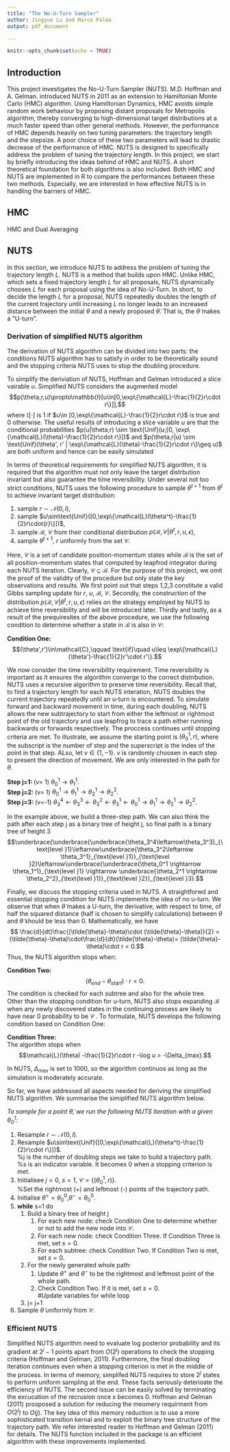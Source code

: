 ```yaml
---
title: "The No-U-Turn Sampler"
author: Jingyue Lu and Marco Palma
output: pdf_document

---
```


```r
knitr::opts_chunk$set(echo = TRUE)
```

## Introduction
This project investigates the No-U-Turn Sampler (NUTS). M.D. Hoffman and A. Gelman. introduced NUTS in 2011 as an extension to Hamiltonian Monte Carlo (HMC) algorithm. Using Hamiltonian Dynamics, HMC avoids simple random work behaviour by proposing distant proposals for Metropolis algorithm, thereby converging to high-dimensional target distributions at a much faster speed than other general methods. However, the performance of HMC depends heavily on two tuning parameters: the trajectory length and the stepsize. A poor choice of these two parameters will lead to drastic decrease of the performance of HMC. NUTS is designed to specifically address the problem of tuning the trajectory length. In this project, we start by briefly introducing the ideas behind of HMC and NUTS. A short theoretical foundation for both algorithms is also included. Both HMC and NUTS are implemented in R to compare the performances between these two methods. Especially, we are interested in how effective NUTS is in handling the barriers of HMC.

## HMC
HMC and Dual Averaging


## NUTS
In this section, we introduce NUTS to address the problem of tuning the trajectory length $L$. NUTS is a method that builds upon HMC. Unlike HMC, which sets a fixed trajectory length $L$ for all proposals, NUTS dynamically chooses $L$ for each proposal using the idea of No-U-Turn. In short, to decide the length $L$ for a proposal, NUTS repeatedly doubles the length of the current trajectory until increasing $L$ no longer leads to an increased distance between the initial $\theta$ and a newly proposed $\tilde{\theta}$. That is, the $\tilde{\theta}$ makes a "U-turn". 

### Derivation of simplified NUTS algorithm
The derivation of NUTS algorithm can be divided into two parts: the conditions NUTS algorithm has to satisfy in order to be theoretically sound and the stopping criteria NUTS uses to stop the doubling procedure.

To simplify the deriviation of NUTS, Hoffman and Gelman introduced a slice vairable $u$. Simplified NUTS considers the augmented model
$$p(\theta,r,u)\propto\mathbb{I}[u\in[0,\exp\{\mathcal{L}-\frac{1}{2}r\cdot r\}]],$$
where $\mathbb{I}[\cdot]$ is 1 if $u\in [0,\exp\{\mathcal{L}-\frac{1}{2}r\cdot r\}$ is true and 0 otherwise. The useful results of introducing a slice variable $u$ are that the conditional probabilities $p(u|\theta,r) \sim \text{Unif}(u;[0, \exp\{\mathcal{L}(\theta)-\frac{1}{2}r\cdot r\}])$ and $p(\theta,r|u) \sim \text{Unif}(\theta', r' | \exp\{\mathcal{L}(\theta)-\frac{1}{2}r\cdot r\}\geq u)$ are both uniform and hence can be easily simulated

In terms of theoretical requirements for simplified NUTS algorithm, it is required that the algorithm must not only leave the target distrbution invariant but also guarantee the time reversibility. Under several not too strict conditions, NUTS uses the following procedure to sample $\theta^{t+1}$ from $\theta^{t}$ to achieve invariant target distribution:

1. sample $r\sim\mathcal{N}(0,I)$,  
2. sample $u\sim\text{Unif}([0,\exp\{\mathcal{L}(\theta^t)-\frac{1}{2}r\cdot{r}\}])$,  
3. sample $\mathcal{B}$, $\mathcal{C}$ from their conditional distribution $p(\mathcal{B},\mathcal{C}|\theta^t,r,u,\epsilon)$,  
4. sample $\theta^{t+1}$, $r$ uniformly from the set $\mathcal{C}$. 

Here, $\mathcal{C}$ is a set of candidate position-momentum states while $\mathcal{B}$ is the set of all position-momentum states that computed by leapfrod integrator during each NUTS iteration. Clearly, $\mathcal{C}\subseteq\mathcal{B}$. For the purpose of this project, we omit the proof of the validity of the procedure but only state the key observations and results. We first point out that steps 1,2,3 constitute a valid Gibbs sampling update for $r$, $u$, $\mathcal{B}$, $\mathcal{C}$. Secondly, the construction of the distribution $p(\mathcal{B},\mathcal{C}|\theta^t,r,u,\epsilon)$ relies on the strategy employed by NUTS to achieve time reversibility and will be introduced later. Thirdly and lastly, as a result of the prequiresites of the above procedure, we use the following condition to determine whether a state in $\mathcal{B}$ is also in $\mathcal{C}$: 

**Condition One:**    
$$(\theta',r')\in\mathcal{C},\qquad \text{if}\quad u\leq \exp\{\mathcal{L}(\theta')-\frac{1}{2}r'\cdot r'\}.$$

We now consider the time reversibility requirement. Time reversibility is important as it ensures the algorithm converge to the correct distribution. NUTS uses a recursive algorithm to preserve time reversibility. Recall that, to find a trajectory length for each NUTS interation, NUTS doubles the current trajectory repeatedly until an u-turn is encountered. To simulate forward and backward movement in time, during each doubling, NUTS allows the new subtrajectory to start from either the leftmost or rightmost point of the old trajectory and use leapfrog to trace a path either running backwards or forwards respectively. The proccess continues until stopping criteria are met. To illustrate, we assume the starting point is $(\theta_0^1,r)$, where the subscript is the number of step and the superscript is the index of the point in that step. ALso, let $v\in\{1,-1\}$. $v$ is randomly choosen in each step to present the direction of movement. We are only interested in the path for $\theta$.

**Step j=1:   ** (v= 1)  $\theta_0^1 \rightarrow \theta_1^1.$  
**Step j=2:   ** (v= 1)  $\theta_0^1 \rightarrow \theta_1^1 \rightarrow \theta_2^1 \rightarrow \theta_2^2.$  
**Step j=3:   ** (v=-1)  $\theta_3^4\leftarrow\theta_3^3\leftarrow\theta_3^2\leftarrow \theta_3^1\leftarrow\theta_0^1 \rightarrow \theta_1^1 \rightarrow \theta_2^1 \rightarrow \theta_2^2.$ 

In the example above, we build a three-step path. We can also think the path after each step j as a binary tree of height j, so final path is a binary tree of height 3  
$$\underbrace{\underbrace{\underbrace{\theta_3^4\leftarrow\theta_3^3}_{\text{level }1}\leftarrow\underbrace{\theta_3^2\leftarrow \theta_3^1}_{\text{level }1}}_{\text{level }2}\leftarrow\underbrace{\underbrace{\theta_0^1 \rightarrow \theta_1^1}_{\text{level }1} \rightarrow \underbrace{\theta_2^1 \rightarrow \theta_2^2}_{\text{level }1}}_{\text{level }2}}_{\text{level }3}.$$

Finally, we discuss the stopping criteria used in NUTS. A straightforwd and essential stopping condition for NUTS implements the idea of no u-turn. We observe that when $\tilde{\theta}$ makes a U-turn, the derivative, with respect to time, of half the squared distance (half is chosen to simplify calculations) between $\theta$ and $\tilde{\theta}$ should be less than 0. Mathematically, we have
$$
\frac{d}{dt}\frac{(\tilde{\theta}-\theta)\cdot (\tilde{\theta}-\theta)}{2} = (\tilde{\theta}-\theta)\cdot\frac{d}{dt}(\tilde{\theta}-\theta)= (\tilde{\theta}-\theta)\cdot r < 0.$$ 
Thus, the NUTS algorithm stops when: 

**Condition Two:** 
$$(\theta_{end}-\theta_{start})\cdot r < 0.$$
The condition is checked for each subtree and also for the whole tree. Other than the stopping condition for u-turn, NUTS also stops expanding $\mathcal{B}$ when any newly discovered states in the continuing process are likely to have near 0 probability to be $\mathcal{C}$ . To formulate, NUTS develops the following condition based on Condition One:   

**Condition Three:**  
The algorithm stops when
$$\mathcal{L}(\theta) -\frac{1}{2}r\cdot r -\log u > -\Delta_{max}.$$

In NUTS, $\Delta_{max}$ is set to 1000, so the algorithm continuos as long as the simulation is moderately accurate.

So far, we have addressed all aspects needed for deriving the simplified NUTS algorithm. We summarise the simiplified NUTS algorithm below. 

*To sample for a point $\tilde{\theta}$, we run the following NUTS iteration with a given $\theta_0^1$:* 

1. Resample $r\sim\mathcal{N}(0,I)$.  
2. Resample $u\sim\text{Unif}([0,\exp\{\mathcal{L}(\theta^t)-\frac{1}{2}r\cdot r\}])$.  
%j is the number of doubling steps we take to build a trajectory path.  
%s is an indicator variable. It becomes 0 when a stopping criterion is met.
3. Initialisee $j=0$, $s=1$, $\mathcal{C}=\{(\theta_0^1,r)\}$.  
%Set the rightmost (+) and leftmost (-) points of the trajectory path.  
4. Initialise $\theta^{+}=\theta_0^0$,$\theta^{-}=\theta_0^0$.   
5. **while** s=1 do   
    1. Build a binary tree of height j   
        1. For each new node: check Condition One to determine whether or not to add the new node into $\mathcal{C}$.  
        2. For each new node: check Condition Three. If Condition Three is met, set $s=0$.  
        3. For each subtree: check Condition Two. If Condition Two is met, set $s=0$.  
    2. For the newly generated whole path:  
        1. Update $\theta^{+}$ and $\theta^{-}$ to be the rightmost and leftmost point of the whole path.  
        2. Check Condition Two. If it is met, set $s=0$.  
        #Update variables for while loop   
    3. j= j+1  
6. Sample $\tilde{\theta}$ uniformly from $\mathcal{C}$.  

### Efficient NUTS
Simplified NUTS algorithm need to evaluate log posterior probability and its gradient at $2^j-1$ points apart from $O(2^j)$ operations to check the stopping criteria (Hoffman and Gelman, 2011). Furthermore, the final doubling iteration continues even when a stopping criterion is met in the middle of the process. In terms of memory, simplifed NUTS requires to store $2^j$ states to perform uniform sampling at the end. These facts seriously deterioate the efficiency of NUTS. The second issue can be easily solved by terminating the excucation of the recrusion once $s$ becomes $0$. Hoffman and Gelman (2011) prosposed a solution for reducing the meomery requirment from $O(2^j)$ to $O(j)$. The key idea of this memory reduction is to use a more sophisticated transition kernal and to exploit the binary tree structure of the trajectory path. We refer interested reader to Hoffman and Gelman (2011) for details. The NUTS function included in the package is an efficient algorithm with these improvements implemented.  
